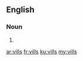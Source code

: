 ==English==

===Noun===
{{head|en|plural}}

# {{plural of|vill|lang=en}}

[[ar:vills]]
[[fr:vills]]
[[ku:vills]]
[[my:vills]]